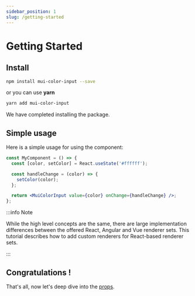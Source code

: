 ```yaml
---
sidebar_position: 1
slug: /getting-started
---
```


# Getting Started

## Install

```bash
npm install mui-color-input --save
```

or you can use **yarn**

```bash
yarn add mui-color-input
```

We have completed installing the package.

## Simple usage

Here is a simple usage for using the component:

```jsx import React from 'react'; import {MuiColorInput} from 'mui-color-input';
const MyComponent = () => {
  const [color, setColor] = React.useState('#ffffff');

  const handleChange = (color) => {
    setColor(color);
  };

  return <MuiColorInput value={color} onChange={handleChange} />;
};
```

:::info Note

While the high level concepts are the same, there are large implementation differences between the offered React, Angular and Vue renderer sets.
This tutorial describes how to add custom renderers for React-based renderer sets.

:::

## Congratulations !

That's all, now let's deep dive into the [props](/docs/api-reference).
